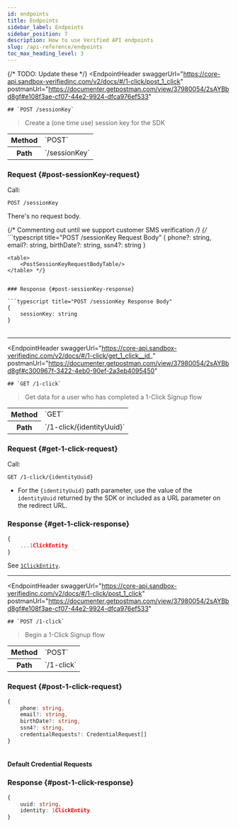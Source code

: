 ```yaml
---
id: endpoints
title: Endpoints
sidebar_label: Endpoints
sidebar_position: 7
description: How to use Verified API endpoints
slug: /api-reference/endpoints
toc_max_heading_level: 3
---
```




<DevelopmentWorkAdmonition/>

{/* TODO: Update these */}
<EndpointHeader 
    swaggerUrl="https://core-api.sandbox-verifiedinc.com/v2/docs/#/1-click/post_1_click" 
    postmanUrl="https://documenter.getpostman.com/view/37980054/2sAYBbd8gf#e108f3ae-cf07-44e2-9924-dfca976ef533"
>
    ## `POST /sessionKey`
</EndpointHeader>

> Create a (one time use) session key for the SDK

<table>
  <tr>
    <th>Method</th>
    <td>`POST`</td>
  </tr>
  <tr>
    <th>Path</th>
    <td>`/sessionKey`</td>
  </tr>
</table>

<IntegrationTypeEndpointAdmonition option="SDK"/>


### Request {#post-sessionKey-request} 

Call:
```
POST /sessionKey
```

There's no request body.

{/* Commenting out until we support customer SMS verification */}
{/* ```typescript title="POST /sessionKey Request Body"
{
    phone?: string,
    email?: string,
    birthDate?: string,
    ssn4?: string
}
```
<table>
    <PostSessionKeyRequestBodyTable/>
</table> */}


### Response {#post-sessionKey-response}

```typescript title="POST /sessionKey Response Body"
{
    sessionKey: string
}
```
<table>
    <PostSessionKeyResponseBodyTable/>
</table>

---

<EndpointHeader 
    swaggerUrl="https://core-api.sandbox-verifiedinc.com/v2/docs/#/1-click/get_1_click__id_" 
    postmanUrl="https://documenter.getpostman.com/view/37980054/2sAYBbd8gf#c300967f-3422-4eb0-90ef-2a3eb4095450"
>
    ## `GET /1-click`
</EndpointHeader>

> Get data for a user who has completed a 1-Click Signup flow

<table>
  <tr>
    <th>Method</th>
    <td>`GET`</td>
  </tr>
  <tr>
    <th>Path</th>
    <td>`/1-click/{identityUuid}`</td>
  </tr>
</table>

<IntegrationTypeEndpointAdmonition option="SDK"/>


### Request {#get-1-click-request}

Call:
```
GET /1-click/{identityUuid}
```
- For the `{identityUuid}` path parameter, use the value of the `identityUuid` returned by the SDK or included as a URL parameter on the redirect URL.


### Response {#get-1-click-response}

```typescript title="GET /1-click Response Body"
{
    ...1ClickEntity
}
```

See [`1ClickEntity`](../api-reference/types#1clickentity).

---

<EndpointHeader 
    swaggerUrl="https://core-api.sandbox-verifiedinc.com/v2/docs/#/1-click/post_1_click" 
    postmanUrl="https://documenter.getpostman.com/view/37980054/2sAYBbd8gf#e108f3ae-cf07-44e2-9924-dfca976ef533"
>
    ## `POST /1-click`
</EndpointHeader>

> Begin a 1-Click Signup flow

<table>
  <tr>
    <th>Method</th>
    <td>`POST`</td>
  </tr>
  <tr>
    <th>Path</th>
    <td>`/1-click`</td>
  </tr>
</table>

<IntegrationTypeEndpointAdmonition option="API"/>


### Request {#post-1-click-request} 

```typescript title="POST /1-click Request Body"
{
    phone: string,
    email?: string,
    birthDate?: string,
    ssn4?: string,
    credentialRequests?: CredentialRequest[]
}
```
<table>
    <Post1ClickRequestBodyTableShared/>
</table>

<SandboxValidationAdmonition/>


#### Default Credential Requests 

<DefaultCredentialRequestsNotHosted/>


### Response {#post-1-click-response}

```typescript title="POST /1-click Response Body"
{
    uuid: string,
    identity: 1ClickEntity
}
```
<table>
    <Post1ClickResponseBodyTableUuid/>
    <Post1ClickResponseBodyTableIdentity/>
</table>